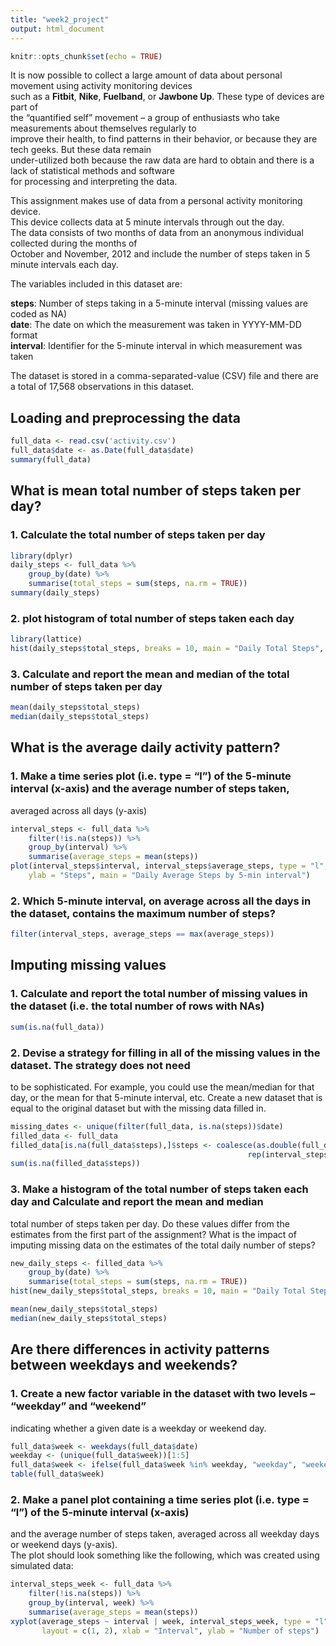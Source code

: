 ```yaml
---
title: "week2_project"
output: html_document
---
```


```r
knitr::opts_chunk$set(echo = TRUE)
```

It is now possible to collect a large amount of data about personal movement using activity monitoring devices  
such as a __Fitbit__, __Nike__, __Fuelband__, or __Jawbone Up__. These type of devices are part of  
the “quantified self” movement – a group of enthusiasts who take measurements about themselves regularly to  
improve their health, to find patterns in their behavior, or because they are tech geeks. But these data remain  
under-utilized both because the raw data are hard to obtain and there is a lack of statistical methods and software  
for processing and interpreting the data.

This assignment makes use of data from a personal activity monitoring device.  
This device collects data at 5 minute intervals through out the day.  
The data consists of two months of data from an anonymous individual collected during the months of  
October and November, 2012 and include the number of steps taken in 5 minute intervals each day.

The variables included in this dataset are:

__steps__: Number of steps taking in a 5-minute interval (missing values are coded as NA)  
__date__: The date on which the measurement was taken in YYYY-MM-DD format  
__interval__: Identifier for the 5-minute interval in which measurement was taken

The dataset is stored in a comma-separated-value (CSV) file and there are a total of 17,568 observations in this dataset.

## Loading and preprocessing the data
```r
full_data <- read.csv('activity.csv')
full_data$date <- as.Date(full_data$date)
summary(full_data)
```

## What is mean total number of steps taken per day?
### 1. Calculate the total number of steps taken per day
```r
library(dplyr)
daily_steps <- full_data %>%
    group_by(date) %>%
    summarise(total_steps = sum(steps, na.rm = TRUE))
summary(daily_steps)
```

### 2. plot histogram of total number of steps taken each day
```r
library(lattice)
hist(daily_steps$total_steps, breaks = 10, main = "Daily Total Steps", xlab = "Total Steps")
```

### 3. Calculate and report the mean and median of the total number of steps taken per day
```r
mean(daily_steps$total_steps)
median(daily_steps$total_steps)
```

## What is the average daily activity pattern?
### 1. Make a time series plot (i.e. type = "l") of the 5-minute interval (x-axis) and the average number of steps taken,  
averaged across all days (y-axis)
```r
interval_steps <- full_data %>%
    filter(!is.na(steps)) %>%
    group_by(interval) %>%
    summarise(average_steps = mean(steps))
plot(interval_steps$interval, interval_steps$average_steps, type = "l", xlab = "5-min interval", 
    ylab = "Steps", main = "Daily Average Steps by 5-min interval")
```

### 2. Which 5-minute interval, on average across all the days in the dataset, contains the maximum number of steps?
```r
filter(interval_steps, average_steps == max(average_steps))
```

## Imputing missing values

### 1. Calculate and report the total number of missing values in the dataset (i.e. the total number of rows with NAs)
```r
sum(is.na(full_data))
```

### 2. Devise a strategy for filling in all of the missing values in the dataset. The strategy does not need  
to be sophisticated. For example, you could use the mean/median for that day, or the mean for that 5-minute interval, etc. Create a new dataset that is equal to the original dataset but with the missing data filled in.
```r
missing_dates <- unique(filter(full_data, is.na(steps))$date)
filled_data <- full_data
filled_data[is.na(full_data$steps),]$steps <- coalesce(as.double(full_data[is.na(full_data$steps),]$steps), 
                                                     rep(interval_steps$average_steps,length(missing_dates)))
sum(is.na(filled_data$steps))
```

### 3. Make a histogram of the total number of steps taken each day and Calculate and report the mean and median  
total number of steps taken per day. Do these values differ from the estimates from the first part of the assignment? What is the impact of imputing missing data on the estimates of the total daily number of steps?
```r
new_daily_steps <- filled_data %>%
    group_by(date) %>%
    summarise(total_steps = sum(steps, na.rm = TRUE))
hist(new_daily_steps$total_steps, breaks = 10, main = "Daily Total Steps", xlab = "Total Steps")
```

```r
mean(new_daily_steps$total_steps)
median(new_daily_steps$total_steps)
```

## Are there differences in activity patterns between weekdays and weekends?
### 1. Create a new factor variable in the dataset with two levels – “weekday” and “weekend”  
indicating whether a given date is a weekday or weekend day.
```r
full_data$week <- weekdays(full_data$date)
weekday <- (unique(full_data$week))[1:5]
full_data$week <- ifelse(full_data$week %in% weekday, "weekday", "weekend")
table(full_data$week)
```
### 2. Make a panel plot containing a time series plot (i.e. type = "l") of the 5-minute interval (x-axis)  
and the average number of steps taken, averaged across all weekday days or weekend days (y-axis).  
The plot should look something like the following, which was created using simulated data:
```r
interval_steps_week <- full_data %>%
    filter(!is.na(steps)) %>%
    group_by(interval, week) %>%
    summarise(average_steps = mean(steps))
xyplot(average_steps ~ interval | week, interval_steps_week, type = "l", 
       layout = c(1, 2), xlab = "Interval", ylab = "Number of steps")
```

